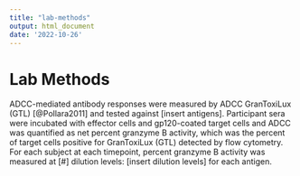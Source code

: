 ```yaml
---
title: "lab-methods"
output: html_document
date: '2022-10-26'
---
```


<!-- This file was adapted from VISCtemplates {{pkg_ver}}. -->


# Lab Methods
ADCC-mediated antibody responses were measured by ADCC GranToxiLux (GTL) [@Pollara2011] and tested against [insert antigens]. Participant sera were incubated with effector cells and gp120-coated target cells and ADCC was quantified as net percent granzyme B activity, which was the percent of target cells positive for GranToxiLux (GTL) detected by flow cytometry. For each subject at each timepoint, percent granzyme B activity was measured at [#] dilution levels: [insert dilution levels] for each antigen. 
